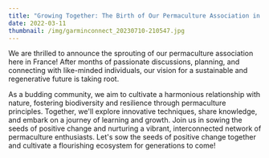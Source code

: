 ```yaml
---
title: "Growing Together: The Birth of Our Permaculture Association in France"
date: 2022-03-11
thumbnail: /img/garminconnect_20230710-210547.jpg
---
```


We are thrilled to announce the sprouting of our permaculture association here in France! After months of passionate discussions, planning, and connecting with like-minded individuals, our vision for a sustainable and regenerative future is taking root. 

As a budding community, we aim to cultivate a harmonious relationship with nature, fostering biodiversity and resilience through permaculture principles. Together, we'll explore innovative techniques, share knowledge, and embark on a journey of learning and growth. Join us in sowing the seeds of positive change and nurturing a vibrant, interconnected network of permaculture enthusiasts. Let's sow the seeds of positive change together and cultivate a flourishing ecosystem for generations to come!